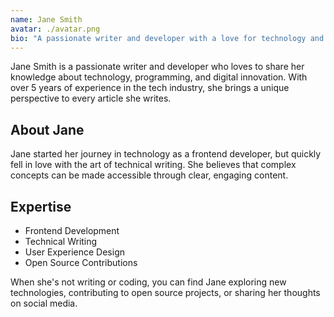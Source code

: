```yaml
---
name: Jane Smith
avatar: ./avatar.png
bio: "A passionate writer and developer with a love for technology and storytelling."
---
```


Jane Smith is a passionate writer and developer who loves to share her knowledge about technology, programming, and digital innovation. With over 5 years of experience in the tech industry, she brings a unique perspective to every article she writes.

## About Jane

Jane started her journey in technology as a frontend developer, but quickly fell in love with the art of technical writing. She believes that complex concepts can be made accessible through clear, engaging content.

## Expertise

- Frontend Development
- Technical Writing
- User Experience Design
- Open Source Contributions

When she's not writing or coding, you can find Jane exploring new technologies, contributing to open source projects, or sharing her thoughts on social media.
